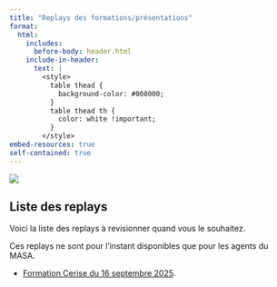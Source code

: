 ```yaml
---
title: "Replays des formations/présentations"
format:
  html:
    includes:
      before-body: header.html
    include-in-header: 
      text: |
        <style>
          table thead {
            background-color: #008000;
          }
          table thead th {
            color: white !important;
          }
        </style>
embed-resources: true
self-contained: true
---
```


![](../img/bandeau_agreste.jpg)

## Liste des replays

Voici la liste des replays à revisionner quand vous le souhaitez.  

Ces replays ne sont pour l'instant disponibles que pour les agents du MASA.  

- [Formation Cerise du 16 septembre 2025](https://agri.webex.com/agri/ldr.php?RCID=06f1a752fbbf208919cf1555c95024e4).